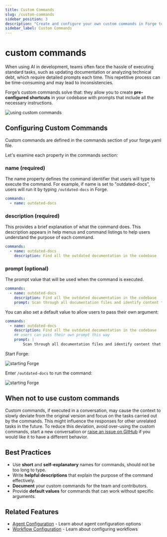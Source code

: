 ```yaml
---
title: Custom Commands
slug: /custom-commands
sidebar_position: 3
description: "Create and configure your own custom commands in Forge to streamline workflows"
sidebar_label: Custom Commands
---
```

# custom commands

When using AI in development, teams often face the hassle of executing standard tasks, such as updating documentation or analyzing technical debt, which require detailed prompts each time. This repetitive process can be time-consuming and may lead to inconsistencies.

Forge’s custom commands solve that: they allow you to create **pre-configured shortcuts** in your codebase with prompts that include all the necessary instructions.

![using custom commands](../static/docs/custom_command_basic.gif)

## Configuring Custom Commands

Custom commands are defined in the commands section of your forge.yaml file.

Let's examine each property in the commands section:

### name (required)

The name property defines the command identifier that users will type to execute the command. For example, if name is set to "outdated-docs", users will run it by typing `/outdated-docs` in Forge.

```yaml
commands:
  - name: outdated-docs
```

### description (required)

This provides a brief explanation of what the command does. This description appears in help menus and command listings to help users understand the purpose of each command.

```yaml
commands:
  - name: outdated-docs
    description: Find all the outdated documentation in the codebase
```

### prompt (optional)

The prompt value that will be used when the command is executed.

```yaml
commands:
  - name: outdated-docs
    description: Find all the outdated documentation in the codebase
    prompt: Scan through all documentation files and identify content that appears outdated, references deprecated features, or contains information that conflicts with current implementations.
```

You can also set a default value to allow users to pass their own argument:

```yaml
commands:
  - name: outdated-docs
    description: Find all the outdated documentation in the codebase
    ## users can pass their own prompt this way
    prompt: |
        Scan through all documentation files and identify content that appears outdated, references deprecated features, or contains information that conflicts with current implementations.
```

Start Forge:

![starting Forge](../static/docs/start.gif)

Enter `/outdated-docs` to run the command:

![starting Forge](../static/docs/outdated_docs.gif)

## When not to use custom commands

Custom commands, if executed in a conversation, may cause the context to slowly deviate from the original version and focus on the tasks carried out by the commands. This might influence the responses for other unrelated tasks in the future. To reduce this deviation, avoid over-using the custom commands, start a new conversation or [raise an issue on GitHub](https://github.com/antinomyhq/forge/issues/new) if you would like it to have a different behavior.

## Best Practices

- Use **short** and **self-explanatory** names for commands, should not be too long to type.
- Write **helpful descriptions** that explain the purpose of the command effectively.
- **Document** your custom commands for the team and contributors.
- Provide **default values** for commands that can work without specific arguments.

## Related Features

- [Agent Configuration](../agent-configuration) - Learn about agent configuration options
- [Workflow Configuration](../workflow-config) - Learn about configuring workflows